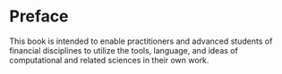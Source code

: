 # Preface {.unnumbered}

This book is intended to enable practitioners and advanced students of financial disciplines to utilize the tools, language, and ideas of computational and related sciences in their own work.